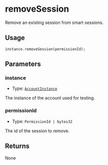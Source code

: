 # removeSession 

Remove an existing session from smart sessions.

## Usage

```solidity copy
instance.removeSession(permissionId);
```

## Parameters

### instance

- Type: [`AccountInstance`](/modulekit/glossary/types#accountinstance)

The instance of the account used for testing.

### permissionId

- Type: `PermissionId | bytes32`

The id of the session to remove. 

## Returns

None
